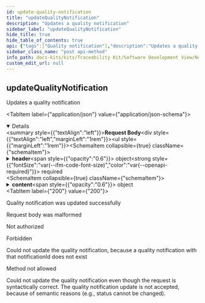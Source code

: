 ```yaml
---
id: update-quality-notification
title: "updateQualityNotification"
description: "Updates a quality notification"
sidebar_label: "updateQualityNotification"
hide_title: true
hide_table_of_contents: true
api: {"tags":["Quality notification"],"description":"Updates a quality notification","operationId":"updateQualityNotification","requestBody":{"content":{"application/json":{"schema":{"required":["header"],"type":"object","properties":{"header":{"type":"object","required":["notificationId","senderBPN","senderAddress","recipientBPN","status","messageId"],"properties":{"notificationId":{"type":"string","format":"uuid","example":"a7954026-3aff-4b6c-92bf-04671ef2fa46","description":"A UUIDv4 to uniquely identify a quality notification. Actually, this value cannot be updated. Rather, it is used to do a plausibility check."},"senderBPN":{"type":"string","example":"BPNL00000003BW3S","description":"The business partner number (BPN) of the sender. Actually, this value cannot be updated. Rather, it is used to do a plausibility check."},"senderAddress":{"type":"string","format":"uri","example":"https://edc.company-xyz.io/BPNL00000003BW3S","description":"The Eclipse Dataspace Connector (EDC) URL of the sender. Actually, this value cannot be updated. Rather, it is used to do a plausibility check."},"recipientBPN":{"type":"string","example":"BPNL00000003BV4H","description":"The business partner number (BPN) of the receiver. Actually, this value cannot be updated. Rather, it is used to do a plausibility check."},"severity":{"type":"string","enum":["MINOR","MAJOR","CRITICAL","LIFE-THREATENING"],"example":"CRITICAL","description":"The severity of the quality notification describes its criticality."},"status":{"type":"string","enum":["CREATED","SENT","RECEIVED","ACKNOWLEDGED","ACCEPTED","DECLINED","CLOSED"],"example":"SENT","description":"The status of the quality notification."},"targetDate":{"type":"string","format":"date-time","example":"2022-07-28T14:41:13.214Z","description":"The date and time when a processing of the notification is expected by the sender."},"messageId":{"type":"string","format":"uuid","example":"c2801472-5f87-41a7-9a25-b0939c4e0dff","description":"A UUIDv4 to uniquely identify an individual quality notification message. In case of an update of a notification the messageId must be a newly generated UUIDv4. It must not be an existing messageId."}}},"content":{"type":"object","properties":{"information":{"type":"string","maxLength":1000,"example":"Gear boxes loose oil while driving."}}}}}}}},"responses":{"200":{"description":"Quality notification was updated successfully"},"400":{"description":"Request body was malformed"},"401":{"description":"Not authorized"},"403":{"description":"Forbidden"},"404":{"description":"Could not update the quality notification, because a quality notification with that notificationId does not exist"},"405":{"description":"Method not allowed"},"422":{"description":"Could not update the quality notification even though the request is syntactically correct. The quality notification update is not accepted, because of semantic reasons (e.g., status cannot be changed)."}},"method":"post","path":"/qualitynotifications/update","servers":[{"url":"/"}],"jsonRequestBodyExample":{"header":{"notificationId":"a7954026-3aff-4b6c-92bf-04671ef2fa46","senderBPN":"BPNL00000003BW3S","senderAddress":"https://edc.company-xyz.io/BPNL00000003BW3S","recipientBPN":"BPNL00000003BV4H","severity":"CRITICAL","status":"SENT","targetDate":"2022-07-28T14:41:13.214Z","messageId":"c2801472-5f87-41a7-9a25-b0939c4e0dff"},"content":{"information":"Gear boxes loose oil while driving."}},"info":{"title":"Notification API","description":"Notification API","license":{"name":"Apache License v2.0","url":"http://apache.org/v2"},"version":"1.1.0"},"postman":{"name":"update Quality Notification","description":{"content":"Updates a quality notification","type":"text/plain"},"url":{"path":["qualitynotifications","update"],"host":["{{baseUrl}}"],"query":[],"variable":[]},"header":[{"key":"Content-Type","value":"application/json"}],"method":"POST","body":{"mode":"raw","raw":"\"\"","options":{"raw":{"language":"json"}}}}}
sidebar_class_name: "post api-method"
info_path: docs-kits/kits/Traceability Kit/Software Development View/Notification API/v1.1.0 - mandatory/notification-api
custom_edit_url: null
---
```



## updateQualityNotification



Updates a quality notification

<MimeTabs><TabItem label={"application/json"} value={"application/json-schema"}><details style={{}} data-collapsed={false} open={true}><summary style={{"textAlign":"left"}}><strong>Request Body</strong></summary><div style={{"textAlign":"left","marginLeft":"1rem"}}></div><ul style={{"marginLeft":"1rem"}}><SchemaItem collapsible={true} className={"schemaItem"}><details style={{}}><summary style={{}}><strong>header</strong><span style={{"opacity":"0.6"}}> object</span><strong style={{"fontSize":"var(--ifm-code-font-size)","color":"var(--openapi-required)"}}> required</strong></summary><div style={{"marginLeft":"1rem"}}><SchemaItem collapsible={false} name={"notificationId"} required={true} deprecated={undefined} schemaDescription={"A UUIDv4 to uniquely identify a quality notification. Actually, this value cannot be updated. Rather, it is used to do a plausibility check."} schemaName={"uuid"} qualifierMessage={undefined} defaultValue={undefined}></SchemaItem><SchemaItem collapsible={false} name={"senderBPN"} required={true} deprecated={undefined} schemaDescription={"The business partner number (BPN) of the sender. Actually, this value cannot be updated. Rather, it is used to do a plausibility check."} schemaName={"string"} qualifierMessage={undefined} defaultValue={undefined}></SchemaItem><SchemaItem collapsible={false} name={"senderAddress"} required={true} deprecated={undefined} schemaDescription={"The Eclipse Dataspace Connector (EDC) URL of the sender. Actually, this value cannot be updated. Rather, it is used to do a plausibility check."} schemaName={"uri"} qualifierMessage={undefined} defaultValue={undefined}></SchemaItem><SchemaItem collapsible={false} name={"recipientBPN"} required={true} deprecated={undefined} schemaDescription={"The business partner number (BPN) of the receiver. Actually, this value cannot be updated. Rather, it is used to do a plausibility check."} schemaName={"string"} qualifierMessage={undefined} defaultValue={undefined}></SchemaItem><SchemaItem collapsible={false} name={"severity"} required={false} deprecated={undefined} schemaDescription={"The severity of the quality notification describes its criticality."} schemaName={"string"} qualifierMessage={"**Possible values:** [`MINOR`, `MAJOR`, `CRITICAL`, `LIFE-THREATENING`]"} defaultValue={undefined}></SchemaItem><SchemaItem collapsible={false} name={"status"} required={true} deprecated={undefined} schemaDescription={"The status of the quality notification."} schemaName={"string"} qualifierMessage={"**Possible values:** [`CREATED`, `SENT`, `RECEIVED`, `ACKNOWLEDGED`, `ACCEPTED`, `DECLINED`, `CLOSED`]"} defaultValue={undefined}></SchemaItem><SchemaItem collapsible={false} name={"targetDate"} required={false} deprecated={undefined} schemaDescription={"The date and time when a processing of the notification is expected by the sender."} schemaName={"date-time"} qualifierMessage={undefined} defaultValue={undefined}></SchemaItem><SchemaItem collapsible={false} name={"messageId"} required={true} deprecated={undefined} schemaDescription={"A UUIDv4 to uniquely identify an individual quality notification message. In case of an update of a notification the messageId must be a newly generated UUIDv4. It must not be an existing messageId."} schemaName={"uuid"} qualifierMessage={undefined} defaultValue={undefined}></SchemaItem></div></details></SchemaItem><SchemaItem collapsible={true} className={"schemaItem"}><details style={{}}><summary style={{}}><strong>content</strong><span style={{"opacity":"0.6"}}> object</span></summary><div style={{"marginLeft":"1rem"}}><SchemaItem collapsible={false} name={"information"} required={false} deprecated={undefined} schemaDescription={undefined} schemaName={"string"} qualifierMessage={"**Possible values:** `<= 1000 characters`"} defaultValue={undefined}></SchemaItem></div></details></SchemaItem></ul></details></TabItem></MimeTabs><div><ApiTabs><TabItem label={"200"} value={"200"}><div>

Quality notification was updated successfully

</div><div></div></TabItem><TabItem label={"400"} value={"400"}><div>

Request body was malformed

</div><div></div></TabItem><TabItem label={"401"} value={"401"}><div>

Not authorized

</div><div></div></TabItem><TabItem label={"403"} value={"403"}><div>

Forbidden

</div><div></div></TabItem><TabItem label={"404"} value={"404"}><div>

Could not update the quality notification, because a quality notification with that notificationId does not exist

</div><div></div></TabItem><TabItem label={"405"} value={"405"}><div>

Method not allowed

</div><div></div></TabItem><TabItem label={"422"} value={"422"}><div>

Could not update the quality notification even though the request is syntactically correct. The quality notification update is not accepted, because of semantic reasons (e.g., status cannot be changed).

</div><div></div></TabItem></ApiTabs></div>
      